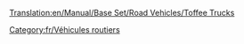 [[Translation:en/Manual/Base Set/Road Vehicles/Toffee Trucks]]

{{fr/Vehicule routier|nom      = Camion de caramel MightyMover
  |img      = en/MightyMover toffee.png
  |prix     = 4 798£ (9 596$)
  |vitesse  = 48 km/h (30 mph)
  |annualite= 421£ (842$)
  |design   = 1935
  |vie      = 15
  |capacite = 17 tonnes de caramel
}}
{{fr/Vehicule routier|nom      = Camion de caramel Powernaught
  |img      = en/Powernaught toffee.png
  |prix     = 6 029£ (12 058$)
  |vitesse  = 88 km/h (55 mph)
  |annualite= 787£ (1 574$)
  |design   = 1977
  |vie      = 15
  |capacite = 19 tonnes de caramel
}}
{{fr/Vehicule routier|nom      = Camion de caramel Wizzowow
  |img      = en/Wizzowow toffee.png
  |prix     = 6 439£ (12 878$)
  |vitesse  = 112 km/h (70 mph)
  |annualite= 1 125£ (2 250$)
  |design   = 2014
  |vie      = 15
  |capacite = 22 tonnes de caramel
}}

[[Category:fr/Véhicules routiers]]
